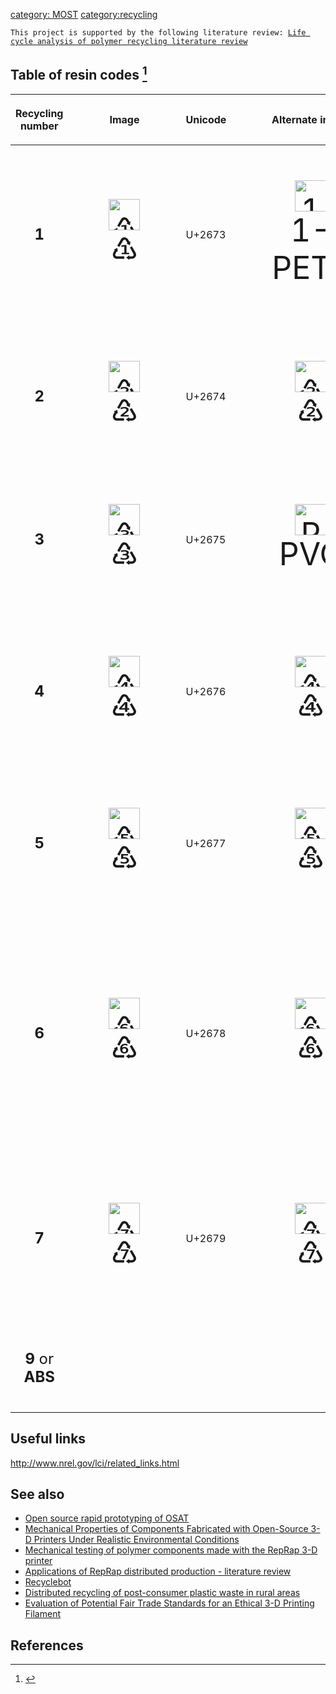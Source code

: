 {{MOST}}
[[category: MOST]]
[[category:recycling]]

 This project is supported by the following literature review: [[Life cycle analysis of polymer recycling literature review]]


==Table of resin codes <ref>{{cite web |url=http://www.americanchemistry.com/s_plastics/bin.asp?CID=1102&DID=4645&DOC=FILE.PDF |title=Plastic Packaging Resins |publisher=American Chemistry Council |accessdate=2011-08-22 }}</ref>==
{| class="wikitable sortable"
|-
!Recycling number
!Image
!Unicode
!Alternate image
!Symbol
!Abbreviation
!Polymer name
!Uses
|-
| style="text-align:center; font-size:24px" | '''1'''
| style="text-align:center; font-size:50px" | [[Image:U+2673 DejaVu Sans.svg|50px|♳]]
| U+2673
| style="text-align:center; font-size:50px" | [[Image:Resin-identification-code-1-PETE.svg|50px|1-PETE]]
| style="text-align:center; font-size:50px" | ♳
| '''PETE''' or '''PET'''
| [[Polyethylene terephthalate]]
| Polyester fibres, thermoformed sheet, strapping, and soft drink bottles
(See also: [[Recycling of PET bottles]])
|-
| style="text-align:center; font-size:24px" | '''2'''
| style="text-align:center; font-size:50px" | [[Image:U+2674_DejaVu_Sans.svg|50px|♴]]
| U+2674
| style="text-align:center; font-size:50px" | [[Image:U+2674 DejaVu Sans.svg|50px|♴]]
| style="text-align:center; font-size:50px" | ♴
| '''HDPE'''
| [[High-density polyethylene]]
| Bottles, grocery bags, milk jugs, recycling bins, agricultural pipe, base cups, car stops, playground equipment, and [[plastic lumber]]
|-
| style="text-align:center; font-size:24px" | '''3'''
| style="text-align:center; font-size:50px" | [[Image:U+2675 DejaVu Sans.svg|50px|♵]]
| U+2675
| style="text-align:center; font-size:50px" | [[Image:Resin-identification-code-3-V.svg|50px|PVC]]
| style="text-align:center; font-size:50px" | ♵
| '''PVC''' or '''V'''
| [[Polyvinyl chloride]]
| Pipe, fencing, shower curtains, lawn chairs and non-food bottles
|-
| style="text-align:center; font-size:24px" | '''4'''
| style="text-align:center; font-size:50px" | [[Image:U+2676 DejaVu Sans.svg|50px|♶]]
| U+2676
| style="text-align:center; font-size:50px" | [[Image:Resin-identification-code-4-LDPE.svg|50px|♶]]
| style="text-align:center; font-size:50px" | ♶
| '''LDPE'''
| [[Low density polyethylene]]
| Plastic bags, 6 pack rings, various containers, dispensing bottles, [[wash bottle]]s, tubing, and various molded laboratory equipment
|-
| style="text-align:center; font-size:24px" | '''5'''
| style="text-align:center; font-size:50px" | [[Image:U+2677 DejaVu Sans.svg|50px|♷]]
| U+2677
| style="text-align:center; font-size:50px" | [[Image:Resin-identification-code-5-PP.svg|50px|♷]]
| style="text-align:center; font-size:50px" | ♷
| '''PP'''
| [[Polypropylene]]
| Auto parts, industrial fibers, food containers, and dishware
|-
| style="text-align:center; font-size:24px" | '''6'''
| style="text-align:center; font-size:50px" | [[Image:U+2678 DejaVu Sans.svg|50px|♸]]
| U+2678
| style="text-align:center; font-size:50px" | [[File:Resin-identification-code-6-PS.svg|50px|♸]]
| style="text-align:center; font-size:50px" | ♸
| '''PS'''
| [[Polystyrene]]
| Desk accessories, cafeteria trays, plastic utensils, toys, video cassettes and cases, clamshell containers, packaging peanuts, and insulation board and other [[Polystyrene#Solid_foam|expanded polystyrene]] products (e.g., [[Styrofoam]])
|-
| style="text-align:center; font-size:24px" | '''7'''
| style="text-align:center; font-size:50px" | [[Image:U+2679 DejaVu Sans.svg|50px|♹]]
| U+2679
| style="text-align:center; font-size:50px" | [[Image:Resin-identification-code-7-OTHER.svg|50px|♹]]
| style="text-align:center; font-size:50px" | ♹
| '''OTHER''' or '''O'''
| Other plastics, including [[Polymethyl methacrylate|acrylic]], [[fiberglass]], [[nylon]], [[polycarbonate]], and polylactic acid, and multilayer combinations of different plastics
| Bottles, plastic lumber applications, Headlight lenses, and safety shields/glasses.
|-
| style="text-align:center; font-size:24px" | '''9''' or '''ABS'''
| style="text-align:center; font-size:50px" |
|
| style="text-align:center; font-size:50px" |
| style="text-align:center; font-size:50px" |
| '''ABS'''
| [[Acrylonitrile butadiene styrene]]
| High-impact and chemical-resistant extruded or molded objects
|}

==Useful links==
http://www.nrel.gov/lci/related_links.html

==See also==
* [[Open source rapid prototyping of OSAT]]
* [[Mechanical Properties of Components Fabricated with Open-Source 3-D Printers Under Realistic Environmental Conditions]]
* [[Mechanical testing of polymer components made with the RepRap 3-D printer]]
* [[Applications of RepRap distributed production - literature review]]
* [[Recyclebot]]
* [[Distributed recycling of post-consumer plastic waste in rural areas]]
* [[Evaluation of Potential Fair Trade Standards for an Ethical 3-D Printing Filament]]

==References==
<references/>